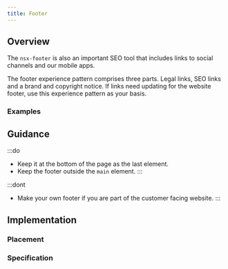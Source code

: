 ```yaml
---
title: Footer
---
```




## Overview

<CompDetails name={componentName} />

The `nsx-footer` is also an important SEO tool that includes links to social channels and our mobile apps.

The footer experience pattern comprises three parts. Legal links, SEO links and a brand and copyright notice. If links need updating for the website footer, use this experience pattern as your basis.

### Examples

<ExampleViewer type="standard" />

## Guidance

:::do
- Keep it at the bottom of the page as the last element.
- Keep the footer outside the `main` element.
:::

:::dont
- Make your own footer if you are part of the customer facing website.
:::

## Implementation

### Placement

<Placement name={componentName} />

### Specification

<Specification name={componentName} />

